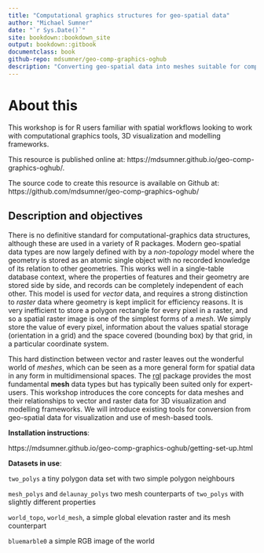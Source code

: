 ```yaml
---
title: "Computational graphics structures for geo-spatial data"
author: "Michael Sumner"
date: "`r Sys.Date()`"
site: bookdown::bookdown_site
output: bookdown::gitbook
documentclass: book
github-repo: mdsumner/geo-comp-graphics-oghub
description: "Converting geo-spatial data into meshes suitable for computational graphics systems. "
---
```


# About this

This workshop is for R users familiar with spatial workflows looking to work with computational graphics tools, 3D visualization and modelling frameworks. 

This resource is published online at: https://mdsumner.github.io/geo-comp-graphics-oghub/.

The source code to create this resource is available on Github at:  https://github.com/mdsumner/geo-comp-graphics-oghub/ 

## Description and objectives

There is no definitive standard for computational-graphics data structures, although these are used in a variety of R packages. Modern geo-spatial data types are now largely defined with by a *non-topology* model where the geometry is stored as an atomic single object with no recorded knowledge of its relation to other geometries. This works well in a single-table database context, where the properties of features and their geometry are stored side by side, and records can be completely independent of each other. This model is used for *vector* data, and requires a strong distinction to *raster* data where geometry is kept implicit for efficiency reasons. It is very inefficient to store a polygon rectangle for every pixel in a raster, and so a spatial raster image is one of the simplest forms of a *mesh*. We simply store the value of every pixel, information about the values spatial storage (orientation in a grid) and the space covered (bounding box) by that grid, in a particular coordinate system. 

This hard distinction between vector and raster leaves out the wonderful world of *meshes*, which can be seen as a more general form for spatial data in any form in multidimensional spaces. 
The [rgl](https://CRAN.r-project.org/package=rgl) package provides the most fundamental **mesh** data types but has typically been suited only for expert-users. This workshop introduces the core concepts for data meshes and their relationships to vector and raster data for 3D visualization and modelling frameworks. We will introduce existing tools for conversion from geo-spatial data for visualization and use of mesh-based tools. 

**Installation instructions**: 

https://mdsumner.github.io/geo-comp-graphics-oghub/getting-set-up.html

**Datasets in use**: 

`two_polys` a tiny polygon data set with two simple polygon neighbours

`mesh_polys` and `delaunay_polys` two mesh counterparts of `two_polys` with slightly different properties

` world_topo`, `world_mesh`, a simple global elevation raster and its mesh counterpart

 `bluemarble0` a simple RGB image of the world
 
 
